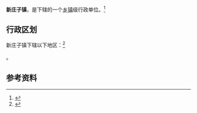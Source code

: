 {{expand|time=2013-09-17T22:48:49+00:00}}
{{中国乡级行政区|21/07/81/109/000}}

'''新庄子镇'''，是{{PRC admin/fullname|21/07/81/109/000|3}}下辖的一个[[乡镇|乡镇]]级行政单位。<ref>{{PRC admin/ref sgc|{{PRC admin/parent|21/07/81/109/000}}}}</ref>

== 行政区划 ==

新庄子镇下辖以下地区：<ref>{{PRC admin/ref sgc|21/07/81/109/000}}</ref>

{{PRC admin/children|21/07/81/109/000}}。

== 参考资料 ==

{{reflist}}

{{行政区划小作品}}
{{PRC admin/navcat|21/07/81/109/000}}